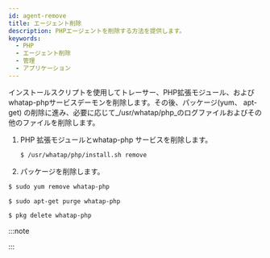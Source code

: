 ```yaml
---
id: agent-remove
title: エージェント削除
description: PHPエージェントを削除する方法を提供します。
keywords:
  - PHP
  - エージェント削除
  - 管理
  - アプリケーション
---
```



インストールスクリプトを使用してトレーサー、PHP拡張モジュール、およびwhatap-phpサービスデーモンを削除します。その後、パッケージ(yum、 apt-get) の削除に進み、必要に応じて_/usr/whatap/php_のログファイルおよびその他のファイルを削除します。

1. PHP 拡張モジュールとwhatap-php サービスを削除します。

   ```bash
   $ /usr/whatap/php/install.sh remove
   ```

2. パッケージを削除します。

<Tabs>
<TabItem value="rdct" label="Red Hat/CentOS" default>

   ```bash
   $ sudo yum remove whatap-php
   ```

</TabItem>
<TabItem value="dbub" label="Debian/Ubuntu">

   ```bash
   $ sudo apt-get purge whatap-php
   ```

</TabItem>
<TabItem value="frbsd" label="FreeBSD">

   ```bash
   $ pkg delete whatap-php
   ```

</TabItem>
</Tabs>

:::note


<Phprestartapache />

:::
